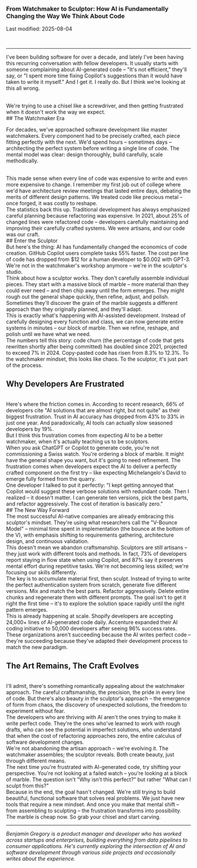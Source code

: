 ### From Watchmaker to Sculptor: How AI is Fundamentally Changing the Way We Think About Code

Last modified: 2025-08-04

<br />

---

I've been building software for over a decade, and lately I've been having this recurring
conversation with fellow developers. It usually starts with someone complaining about
AI-generated code – "It's not efficient," they'll say, or "I spent more time fixing
Copilot's suggestions than it would have taken to write it myself." And I get it.
I really do. But I think we're looking at this all wrong.

<br />
We're trying to use a chisel like a screwdriver, and then getting frustrated when
it doesn't work the way we expect.
<br />
## The Watchmaker Era

For decades, we've approached software development like master watchmakers.
Every component had to be precisely crafted, each piece fitting perfectly with the next.
We'd spend hours – sometimes days – architecting the perfect system before writing a single line of code. The mental model was clear: design thoroughly, build carefully, scale methodically.

<br />
This made sense when every line of code was expensive to write and even more expensive
to change. I remember my first job out of college where we'd have architecture review
meetings that lasted entire days, debating the merits of different design patterns.
We treated code like precious metal – once forged, it was costly to reshape.
<br />
The statistics back this up. Traditional development has always emphasized careful
planning because refactoring was expensive. In 2021, about 25% of changed lines were
refactored code – developers carefully maintaining and improving their carefully
crafted systems. We were artisans, and our code was our craft.
<br />
## Enter the Sculptor
<br />
But here's the thing: AI has fundamentally changed the economics of code creation.
GitHub Copilot users complete tasks 55% faster. The cost per line of code has dropped
from $12 for a human developer to $0.002 with GPT-3. We're not in the watchmaker's
workshop anymore – we're in the sculptor's studio.

<br />
Think about how a sculptor works. They don't carefully assemble individual pieces.
They start with a massive block of marble – more material than they could ever need
– and then chip away until the form emerges. They might rough out the general shape
quickly, then refine, adjust, and polish. Sometimes they'll discover the grain of
the marble suggests a different approach than they originally planned, and they'll
adapt.
<br />
This is exactly what's happening with AI-assisted development. Instead of carefully
designing every function and class, we can now generate entire systems in minutes
– our block of marble. Then we refine, reshape, and polish until we have what we
need.

<br />
The numbers tell this story: code churn (the percentage of code that gets rewritten
shortly after being committed) has doubled since 2021, projected to exceed 7% in
2024. Copy-pasted code has risen from 8.3% to 12.3%. To the watchmaker mindset, this
looks like chaos. To the sculptor, it's just part of the process.

## Why Developers Are Frustrated

<br />
Here's where the friction comes in. According to recent research, 66% of developers
cite "AI solutions that are almost right, but not quite" as their biggest frustration.
Trust in AI accuracy has dropped from 43% to 33% in just one year. And paradoxically,
AI tools can actually slow seasoned developers by 19%.
<br />
But I think this frustration comes from expecting AI to be a better watchmaker, when
it's actually teaching us to be sculptors.
<br />
When you ask ChatGPT or Copilot to generate code, you're not commissioning a Swiss
watch. You're ordering a block of marble. It might have the general shape you want,
but it's going to need refinement. The frustration comes when developers expect the
AI to deliver a perfectly crafted component on the first try – like expecting Michelangelo's
David to emerge fully formed from the quarry.
<br />
One developer I talked to put it perfectly: "I kept getting annoyed that Copilot
would suggest these verbose solutions with redundant code. Then I realized – it doesn't
matter. I can generate ten versions, pick the best parts, and refactor aggressively.
The cost of iteration is basically zero."
<br />
## The New Way Forward
<br />
The most successful AI-native companies are already embracing this sculptor's mindset.
They're using what researchers call the "V-Bounce Model" – minimal time spent in
implementation (the bounce at the bottom of the V), with emphasis shifting to requirements
gathering, architecture design, and continuous validation.
<br />
This doesn't mean we abandon craftsmanship. Sculptors are still artisans – they just
work with different tools and methods. In fact, 73% of developers report staying
in flow state when using Copilot, and 87% say it preserves mental effort during repetitive
tasks. We're not becoming less skilled; we're focusing our skills differently.
<br />
The key is to accumulate material first, then sculpt. Instead of trying to write
the perfect authentication system from scratch, generate five different versions.
Mix and match the best parts. Refactor aggressively. Delete entire chunks and regenerate
them with different prompts. The goal isn't to get it right the first time – it's
to explore the solution space rapidly until the right pattern emerges.
<br />
This is already happening at scale. Shopify developers are accepting 24,000+ lines
of AI-generated code daily. Accenture expanded their AI coding initiative to 50,000
developers after seeing 96% success rates. These organizations aren't succeeding
because the AI writes perfect code – they're succeeding because they've adapted their
development process to match the new paradigm.

## The Art Remains, The Craft Evolves

<br />
I'll admit, there's something romantically appealing about the watchmaker approach.
The careful craftsmanship, the precision, the pride in every line of code. But there's
also beauty in the sculptor's approach – the emergence of form from chaos, the discovery
of unexpected solutions, the freedom to experiment without fear.
<br />
The developers who are thriving with AI aren't the ones trying to make it write perfect
code. They're the ones who've learned to work with rough drafts, who can see the
potential in imperfect solutions, who understand that when the cost of refactoring
approaches zero, the entire calculus of software development changes.
<br />
We're not abandoning the artisan approach – we're evolving it. The watchmaker assembles;
the sculptor reveals. Both create beauty, just through different means.
<br />
The next time you're frustrated with AI-generated code, try shifting your perspective.
You're not looking at a failed watch – you're looking at a block of marble. The question
isn't "Why isn't this perfect?" but rather "What can I sculpt from this?"
<br />
Because in the end, the goal hasn't changed. We're still trying to build beautiful,
functional software that solves real problems. We just have new tools that require
a new mindset. And once you make that mental shift – from assembling to sculpting
– the frustration transforms into possibility.
<br />
The marble is cheap now. So grab your chisel and start carving.

---

_Benjamin Gregory is a product manager and developer who has worked across startups and enterprises, building everything from data pipelines to consumer applications. He's currently exploring the intersection of AI and software development through various side projects and occasionally writes about the experience._
